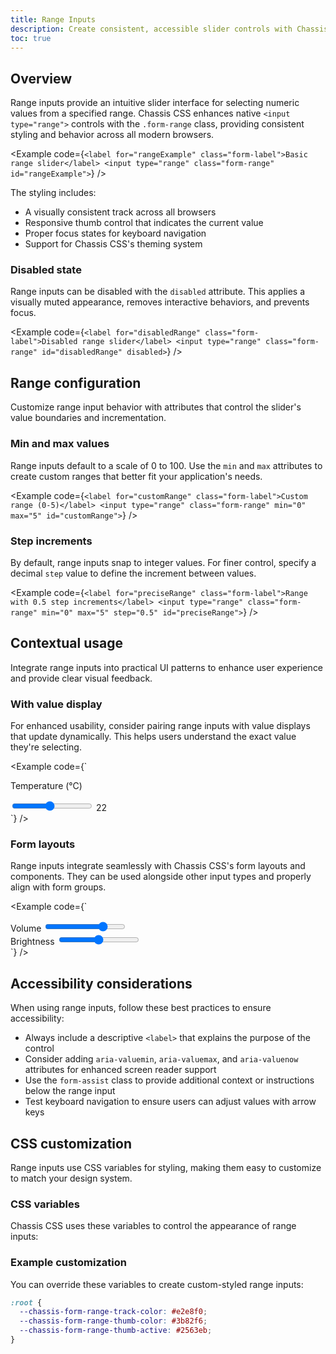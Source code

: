 ```yaml
---
title: Range Inputs
description: Create consistent, accessible slider controls with Chassis CSS's range inputs that work across all modern browsers.
toc: true
---
```


## Overview

Range inputs provide an intuitive slider interface for selecting numeric values from a specified range. Chassis CSS enhances native `<input type="range">` controls with the `.form-range` class, providing consistent styling and behavior across all modern browsers.

<Example code={`<label for="rangeExample" class="form-label">Basic range slider</label>
<input type="range" class="form-range" id="rangeExample">`} />

The styling includes:
- A visually consistent track across all browsers
- Responsive thumb control that indicates the current value
- Proper focus states for keyboard navigation
- Support for Chassis CSS's theming system

### Disabled state

Range inputs can be disabled with the `disabled` attribute. This applies a visually muted appearance, removes interactive behaviors, and prevents focus.

<Example code={`<label for="disabledRange" class="form-label">Disabled range slider</label>
<input type="range" class="form-range" id="disabledRange" disabled>`} />

## Range configuration

Customize range input behavior with attributes that control the slider's value boundaries and incrementation.

### Min and max values

Range inputs default to a scale of 0 to 100. Use the `min` and `max` attributes to create custom ranges that better fit your application's needs.

<Example code={`<label for="customRange" class="form-label">Custom range (0-5)</label>
<input type="range" class="form-range" min="0" max="5" id="customRange">`} />

### Step increments

By default, range inputs snap to integer values. For finer control, specify a decimal `step` value to define the increment between values.

<Example code={`<label for="preciseRange" class="form-label">Range with 0.5 step increments</label>
<input type="range" class="form-range" min="0" max="5" step="0.5" id="preciseRange">`} />

## Contextual usage

Integrate range inputs into practical UI patterns to enhance user experience and provide clear visual feedback.

### With value display

For enhanced usability, consider pairing range inputs with value displays that update dynamically. This helps users understand the exact value they're selecting.

<Example code={`<div class="mb-medium">
  <label for="rangeWithOutput" class="form-label">Temperature (°C)</label>
  <div class="d-flex align-items-center gap-medium">
    <input type="range" class="form-range" min="15" max="30" value="22" id="rangeWithOutput"
      oninput="rangeOutput.value = rangeWithOutput.value">
    <output for="rangeWithOutput" id="rangeOutput" class="ms-small w-25">22</output>
  </div>
</div>`} />

### Form layouts

Range inputs integrate seamlessly with Chassis CSS's form layouts and components. They can be used alongside other input types and properly align with form groups.

<Example code={`<div class="row g-medium">
  <div class="col-medium-6">
    <label for="volumeRange" class="form-label">Volume</label>
    <input type="range" class="form-range" min="0" max="100" value="75" id="volumeRange">
  </div>
  <div class="col-medium-6">
    <label for="brightnessRange" class="form-label">Brightness</label>
    <input type="range" class="form-range" min="0" max="100" value="50" id="brightnessRange">
  </div>
</div>`} />

## Accessibility considerations

When using range inputs, follow these best practices to ensure accessibility:

- Always include a descriptive `<label>` that explains the purpose of the control
- Consider adding `aria-valuemin`, `aria-valuemax`, and `aria-valuenow` attributes for enhanced screen reader support
- Use the `form-assist` class to provide additional context or instructions below the range input
- Test keyboard navigation to ensure users can adjust values with arrow keys

## CSS customization

Range inputs use CSS variables for styling, making them easy to customize to match your design system.

### CSS variables

Chassis CSS uses these variables to control the appearance of range inputs:

<ScssDocs name="form-range-variables" file="scss/_variables.scss" />

### Example customization

You can override these variables to create custom-styled range inputs:

```css
:root {
  --chassis-form-range-track-color: #e2e8f0;
  --chassis-form-range-thumb-color: #3b82f6;
  --chassis-form-range-thumb-active: #2563eb;
}
```

